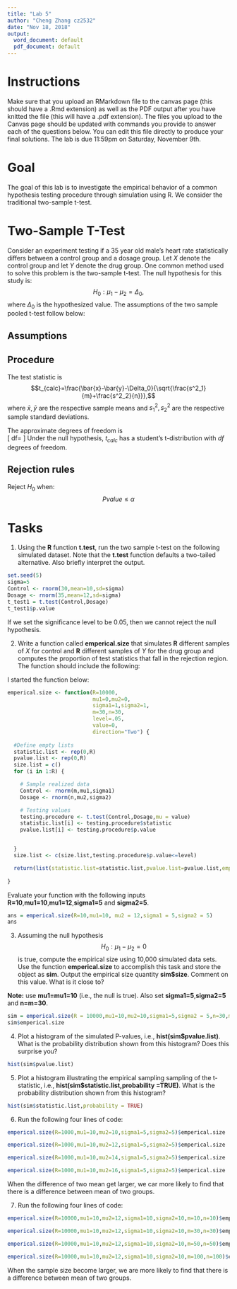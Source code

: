 ---
title: "Lab 5"
author: "Cheng Zhang cz2532"
date: "Nov 18, 2018"
output:
  word_document: default
  pdf_document: default
---

# Instructions 
Make sure that you upload an RMarkdown file to the canvas page (this should have a .Rmd extension) as well as the PDF output after you have knitted the file (this will have a .pdf extension). The files you upload to the Canvas page should be updated with commands you provide to answer each of the questions below.  You can edit this file directly to produce your final solutions.  The lab is due 11:59pm on Saturday, November 9th.    

# Goal

The goal of this lab is to investigate the empirical behavior of a common hypothesis testing procedure through simulation using R. We consider the traditional two-sample t-test.  

# Two-Sample T-Test


Consider an experiment testing if a 35 year old male's heart rate statistically differs between a control group and a dosage group. Let $X$ denote the control group and let $Y$ denote the drug group.  One common method used to solve this problem is the two-sample t-test.  The null hypothesis for this study is:
$$H_0:\mu_1-\mu_2=\Delta_0,$$
where $\Delta_0$ is the hypothesized value.  The assumptions of the two sample pooled t-test follow below:  

## Assumptions 

\begin{enumerate}
\item $X_1,X_2,\ldots, X_m$ is a random sample from a normal distribution with mean $\mu_1$ and variance $\sigma^2_1.$
\item $Y_1,Y_2,\ldots, Y_n$ is a random sample from a normal distribution with mean $\mu_2$ and variance $\sigma^2_2.$
\item The $X$ and $Y$ samples are independent of one another.   
\end{enumerate}

##  Procedure 

The test statistic is 
$$t_{calc}=\frac{\bar{x}-\bar{y}-\Delta_0}{\sqrt{\frac{s^2_1}{m}+\frac{s^2_2}{n}}},$$
where $\bar{x},\bar{y}$ are the respective sample means and $s_1^2,s_2^2$ are the respective sample standard deviations. 

The approximate degrees of freedom is  
\[
df=\frac{\Big{(}\frac{s^2_1}{m}+\frac{s_2^2}{n}\Big{)}^2}{\frac{(s_1^2/m)^2}{m-1}+\frac{(s_2^2/n)^2}{n-1}}
\]
Under the null hypothesis, $t_{calc}$ has a student's t-distribution with $df$ degrees of freedom.     

##  Rejection rules 

\begin{table}[ht]
\begin{center}
\begin{tabular}{c|c}
Alternative Hypothesis   &  P-value calculation \\
\hline
&\\
$H_A: \mu_1-\mu_2>\Delta_0$  \ \ (upper-tailed) & $P(t_{calc}>T)$ \\
&\\
\hline
&\\
$H_A:\mu_1-\mu_2<\Delta_0$ \ \ (lower-tailed) & $P(t_{calc}<T)$ \\
&\\
\hline
&\\
$H_A: \mu_1-\mu_2 \neq\Delta_0$ \ \ (two-tailed) & $2*P(|t_{calc}|>T)$ \\
&\\
\hline
\end{tabular}
\end{center}
\end{table}

Reject $H_0$ when: $$Pvalue\leq \alpha$$ 

# Tasks

1) Using the **R** function **t.test**, run the two sample t-test on the following simulated dataset.  Note that the **t.test** function defaults a two-tailed alternative.  Also briefly interpret the output.    
```{r}
set.seed(5)
sigma=5
Control <- rnorm(30,mean=10,sd=sigma)
Dosage <- rnorm(35,mean=12,sd=sigma)
t_test1 = t.test(Control,Dosage)
t_test1$p.value
```
If we set the significance level to be 0.05, then we cannot reject the null hypothesis.


2)  Write a function called **emperical.size** that simulates **R** different samples of $X$ for control and **R** different samples of $Y$ for the drug group and computes the proportion of test statistics that fall in the rejection region.  The function should include the following:  
\begin{itemize}
\item Inputs:
\begin{itemize}
\item {\bf R} is the number of simulated data sets (simulated test statistics).  Let  {\bf R} have default 10,000.  
\item Parameters {\bf mu1}, {\bf mu2}, {\bf sigma1} and {\bf sigma2} which are the respective true means and true standard deviations of $X$ \& $Y$.  Let the parameters have respective defaults {\bf mu1=0}, {\bf mu1=0}, {\bf sigma1=1} and {\bf sigma2=1}.  
\item Sample sizes {\bf n} and {\bf m} defaulted at {\bf m=n=30}.  
\item \textbf{level} is the significance level as a decimal with default at $\alpha=.05$.  
\item \textbf{value} is the hypothesized value defaulted at 0.  
\end{itemize}
\item The output should be a \textbf{list} with the following labeled elements: 
\begin{itemize}  
\item \textbf{statistic.list} vector of simulated t-statistics (this should have length {\bf R}).  
\item \textbf{pvalue.list} vector of empirical p-values (this should have length {\bf R}).  
\item \textbf{empirical.size} is a single number that represents the proportion of simulated test statistics that fell in the rejection region.    
\end{itemize}
\end{itemize}

\pagebreak

I started the function below: 
```{r}

emperical.size <- function(R=10000,
                           mu1=0,mu2=0,
                           sigma1=1,sigma2=1,
                           m=30,n=30,
                           level=.05,
                           value=0,
                           direction="Two") {
  
  #Define empty lists
  statistic.list <- rep(0,R)
  pvalue.list <- rep(0,R)
  size.list = c()
  for (i in 1:R) {

    # Sample realized data
    Control <- rnorm(m,mu1,sigma1)
    Dosage <- rnorm(n,mu2,sigma2)

    # Testing values
    testing.procedure <- t.test(Control,Dosage,mu = value)
    statistic.list[i] <- testing.procedure$statistic
    pvalue.list[i] <- testing.procedure$p.value


  }
  size.list <- c(size.list,testing.procedure$p.value<=level)

  return(list(statistic.list=statistic.list,pvalue.list=pvalue.list,emperical.size=sum(pvalue.list<=level)))
  
}


```
Evaluate your function with the following inputs 
**R=10**,**mu1=10**,**mu1=12**,**sigma1=5** and **sigma2=5**. 


```{r}
ans = emperical.size(R=10,mu1=10, mu2 = 12,sigma1 = 5,sigma2 = 5)
ans
```



3) Assuming the null hypothesis $$H_0:\mu_1-\mu_2=0$$ is true, compute the empirical size using 10,000 simulated data sets.  Use the function **emperical.size** to accomplish this task and store the object as **sim**.  Output the empirical size quantity **sim$size**.  Comment on this value.  What is it close to?     

  **Note:**  use **mu1=mu1=10** (i.e., the null is true).  Also set **sigma1=5**,**sigma2=5** and **n=m=30**. 


```{r}
sim = emperical.size(R = 10000,mu1=10,mu2=10,sigma1=5,sigma2 = 5,n=30,m=30)
sim$emperical.size

```




4) Plot a histogram of the simulated P-values, i.e., **hist(sim$pvalue.list)**.  What is the probability distribution shown from this histogram?  Does this surprise you?   


```{r}
hist(sim$pvalue.list)
```



5) Plot a histogram illustrating the empirical sampling sampling of the t-statistic, i.e., **hist(sim$statistic.list,probability =TRUE)**.  What is the probability distribution shown from this histogram?    

```{r}
hist(sim$statistic.list,probability = TRUE)

```




6) Run the following four lines of code:

      
```{r}

emperical.size(R=1000,mu1=10,mu2=10,sigma1=5,sigma2=5)$emperical.size

emperical.size(R=1000,mu1=10,mu2=12,sigma1=5,sigma2=5)$emperical.size

emperical.size(R=1000,mu1=10,mu2=14,sigma1=5,sigma2=5)$emperical.size

emperical.size(R=1000,mu1=10,mu2=16,sigma1=5,sigma2=5)$emperical.size

```

When the difference of two mean get larger, we car more likely to find that there is a difference between mean of two groups.


7) Run the following four lines of code:


```{r}
emperical.size(R=10000,mu1=10,mu2=12,sigma1=10,sigma2=10,m=10,n=10)$emperical.size

emperical.size(R=10000,mu1=10,mu2=12,sigma1=10,sigma2=10,m=30,n=30)$emperical.size

emperical.size(R=10000,mu1=10,mu2=12,sigma1=10,sigma2=10,m=50,n=50)$emperical.size

emperical.size(R=10000,mu1=10,mu2=12,sigma1=10,sigma2=10,m=100,n=100)$emperical.size

```


When the sample size become larger, we are more likely to find that there is a difference between mean of two groups.
      














